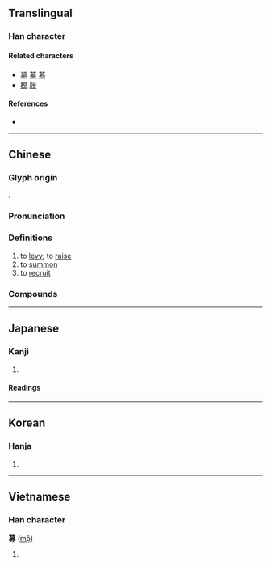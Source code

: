 {{character info/new}}
==Translingual==

===Han character===
{{Han char|rn=19|rad=力|as=11|sn=12|four=44427|canj=TAKS|ids=⿱莫力}}

====Related characters====
* [[墓]] [[幕]] [[慕]]
* [[模]] [[膜]]

====References====
* {{Han ref|kx=0148.400|dkj=02416|dj=0336.050|hdz=10376.070|uh=52DF|ud=21215|bh=B6D2|bd=46802}}

----

==Chinese==
{{zh-forms}}

===Glyph origin===
{{Han etyl}}
{{Han compound|莫|力|c1=p|c2=s|t2=strength|ls=psc}}.

===Pronunciation===
{{zh-pron
|m=mù
|c=mou6
|h=pfs=
|md=
|mn=bō͘
|w=3mu
|mc=y
|oc=y
|cat=v
}}

===Definitions===
{{zh-hanzi}}

# to [[levy]]; to [[raise]]
# to [[summon]]
# to [[recruit]]

===Compounds===
{{zh-der|募化|募役|募股|募捐|徵募|召募|募兵制|募資工具|勸募|募集|募債|募款|募緣|募士|募兵|募格|招募|捐募|科募|應募|籌募}}

----

==Japanese==

===Kanji===
{{ja-kanji|grade=c|rs=力11}}

# {{defn|lang=ja|sort=力11}}

====Readings====
{{ja-readings
|on=ぼ, も
|kun=つの-る
}}

----

==Korean==

===Hanja===
{{ko-hanja|hangeul=모|rv=mo|mr=mo}}

# {{defn|lang=ko|sort=力11}}

----

==Vietnamese==

===Han character===
'''募''' ([[mộ]])

# {{defn|lang=vi}}